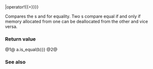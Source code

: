 {{cpp/memory/pmr/title|operator{{==}}|operator!{{=}}}}
{{cpp/memory/memory_resource/navbar}}
{{dcl begin}}
{{dcl header|memory_resource}}
{{dcl|since=c++17|num=1|1=
bool operator==( const std::pmr::memory_resource&amp; a,
                 const std::pmr::memory_resource&amp; b ) noexcept;
}}
{{dcl|since=c++17|until=c++20|num=2|1=
bool operator!=( const std::pmr::memory_resource&amp; a,
                 const std::pmr::memory_resource&amp; b ) noexcept;
}}
{{dcl end}}

Compares the {{tt|memory_resource}}s {{c|a}} and {{c|b}} for equality. Two {{tt|memory_resource}}s compare equal if and only if memory allocated from one {{tt|memory_resource}} can be deallocated from the other and vice versa.

{{rrev|since=c++20|
{{cpp/note synthesized eq}}
}}

=== Return value ===
@1@ {{c|1=&amp;a == &amp;b {{!!}} a.is_equal(b)}}
@2@ {{c|1=!(a == b)}}

=== See also ===
{{dsc begin}}
{{dsc inc|cpp/memory/memory_resource/dsc is_equal}}
{{dsc end}}

{{langlinks|es|ja|ru|zh}}
